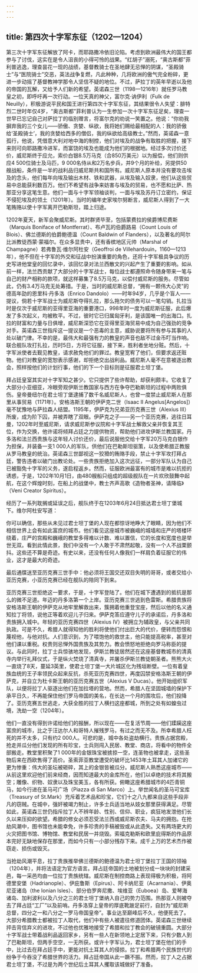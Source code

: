 ```yaml
---
---
---
```

title: 第四次十字军东征（1202—1204）
---




第三次十字军东征解放了阿卡，而耶路撒冷依旧沦陷。考虑到欧洲最伟大的国王都参与了讨伐，这实在是令人沮丧的小得可怜的战果。“红胡子”溺死，“奥古斯都”菲利普逃逸，理查昙花一现的战绩，基督教骑士在圣地肆无忌惮的阴谋，“圣殿骑士”与“医院骑士”交恶，英法战争复燃，凡此种种，几将欧洲的傲气完全粉碎，更进一步动摇了基督教神学那令人坚信不疑的地位。不过，萨拉丁的英年早逝以及他的帝国的瓦解，又给予人们新的希望。英诺森三世（1198—1216年）就任罗马教皇之初，即呼吁再一次行动。一位天真的神父，富尔克·讷伊利（Fulk de Neuilly），积极游说平民和国王进行第四次十字军东征，其结果很令人失望：腓特烈二世时年仅4岁，“奥古斯都”菲利普认为一生参加一次十字军东征足矣，理查一世早已忘记自己对萨拉丁的临别赠言，将富尔克的劝说一笑置之。他说：“你劝我摒弃我的三个女儿——骄傲、贪婪、纵欲，我将她们赐给最相配的人：我的骄傲给‘圣殿骑士’，我的贪婪给西多的僧侣，我的纵欲给高级教士。”然而，英诺森一意孤行，他说，凭借意大利对地中海的制控，他们对埃及的战争有取胜的把握，接下来则可向耶路撒冷进军，而富饶的埃及也能成为他们的根据地。经过多次讨价还价，威尼斯终于应允，索价白银8.5万马克（合850万美元）以为报偿，他们则供应4 500位骑士及马匹，9 000名侍从和2万名步兵，并9个月的补给，另提供50艘战船，条件是一半的战利品归威尼斯共和国所有。威尼斯人原本并没有要攻击埃及的念头，他们每年向埃及输出木材、铁和武器，从埃及输入奴隶，他们从这些贸易中总能获利数百万。他们不希望有战争来妨害与埃及的贸易，也不愿和比萨、热那亚分享这笔生意。他们一面与十字军领袖谈判，一面与埃及苏丹订立密约，保证不侵犯埃及的领土（1201年）。当时的编年史家埃尔努断言，威尼斯人得到了一大笔贿赂以使十字军离开巴勒斯坦，踏上归途。

1202年夏天，新军会聚威尼斯。其时群贤毕至，包括蒙费拉的侯爵博尼费斯（Marquis Boniface of Montferrat）、布卢瓦的伯爵路易（Count Louis of Blois）、佛兰德斯的伯爵鲍德温（Count Baldwin of Flanders），以及著名的阿尔比派教徒西蒙·蒙福尔。在众多显贵中，还有香槟地区元帅（Marshal of Champagne）若弗鲁瓦·维尔阿杜安（Geoffroi de Villehardouin，1160—1213年），他不但在十字军的外交和征战中扮演重要的角色，还将十字军极具争议的历史写进他堂皇的回忆录中，该回忆录对法兰西散文的兴起产生了重要的影响。如从前一样，法兰西贡献了大部分的十字军战士，每位战士都遵照命令随身带来一笔与自己的财产相称的款项，就这样募集了8.5万马克，以偿付威尼斯的服务。尽管如此，仍有3.4万马克无处筹措。于是，当时的威尼斯总督，“拥有一颗伟大心灵”的德高年劭的恩里科·丹多洛（Enrico Dandolo）——时年94岁，几乎是个盲人——提议，倘若十字军战士为威尼斯夺得扎拉，那么拖欠的债务可以一笔勾销。扎拉当时是仅次于威尼斯的亚得里亚海的重要港口，998年时一度为威尼斯征服，此后爆发了多次起义，均被敉平。不过，彼时它已归属匈牙利，是该国唯一的出海口。扎拉的财富和力量与日俱增，威尼斯深恐它在亚得里亚海贸易中成为自己强劲的竞争对手。英诺森三世指斥这一提议是一个恶毒的主意，威胁说要将所有参与其事的人处以破门律。不幸的是，最伟大和最强有力的教皇的声音也敌不过金币叮当作响。联合舰队攻打扎拉，历时5日，方将它征服，接下来，胜利者坐地分赃。然后，十字军派使者去觐见教皇，请求赦免他们的罪过。教皇宽宥了他们，但要求返还赃物。他们对教皇的宽恕表示感谢，却拒绝交出战利品。威尼斯人毫不在意被逐出教会，照样按他们的计划行事，他们的下一个目标则是征服君士坦丁堡。

拜占廷皇室其实对十字军知之甚少。它只提供了些许帮助，却获利颇丰。它收复了大部分小亚细亚，冷眼旁观伊斯兰教国家与西方在争夺巴勒斯坦的过程中两败俱伤。皇帝曼纽尔在君士坦丁堡逮捕了数千名威尼斯人，也曾一度禁止威尼斯人在那里从事贸易（1171年）。安格洛斯王朝的伊萨克二世（Isaac II Angelus[Angelos]）毫不犹豫地与萨拉森人结盟。1195年，伊萨克为兄弟亚历克赛三世（Alexius III）所废，成为阶下囚，并被弄瞎了双眼。伊萨克之子——另一个亚历克赛，逃往日耳曼，1202年时至威尼斯，请求威尼斯参议院和十字军战士解救父亲并恢复其王位，作为交换，他许诺将倾拜占廷之力提供物资，帮助他们进攻伊斯兰教国家。丹多洛和法兰西贵族与这年轻人讨价还价，最后说服他交给十字军20万马克白银作为担保，并装备一支1 000人的军队，供他们在巴勒斯坦驱策，以及使希腊正教服从罗马教皇的统治。英诺森三世鄙视这一狡猾的贿赂手段，禁止十字军攻打拜占廷，警告违者以破门出教论处。一些贵族拒绝加入这次远征，一部分军队认为自己已被豁免十字军的义务，遂启程返乡。然而，征服欧洲最富有的城市是难以抗拒的诱惑，于是，1202年10月1日，由480艘船只组成的超级舰队在一片欢欣鼓舞中起航，在这个辉煌时刻，在船上的战堡中，教士齐声高歌《造物者圣神，请降临》（Veni Creator Spiritus）。

经历了一系列耽搁或延误之后，舰队终于在1203年6月24日抵达君士坦丁堡城下。维尔阿杜安写道：

你可以确信，那些从未见过君士坦丁堡的人现在都惊讶地睁大了眼睛，因为他们不相信世界上会有如此富庶的城市。他们看见这座城市被巍峨的城墙和庄严的塔楼环绕着，庄严的宫殿和巍峨的教堂多得难以计数、难以置信，它的长度和宽度也是举世无双。看到此情此景，我们中没有一个人敢于不肃然起敬，没有一个人不战栗颤抖。这些还不算是奇迹。有史以来，还没有任何人像我们一样肩负着征服它的伟业，这才是最大的奇迹。



最后通牒送至亚历克赛三世手中：他必须将王国交还双目失明的哥哥，或者交给小亚历克赛，小亚历克赛已经在舰队的陪同下到来。

亚历克赛三世拒绝这一要求，于是，十字军登陆了。他们在城下遭遇到的抵抗是那么的微不足道。年迈的丹多洛第一个上岸。亚历克赛三世逃到色雷斯。希腊贵族将安格洛斯王朝的伊萨克从地牢里解救出来，簇拥着他重登宝座，然后以他的名义通知拉丁将领，说他正等着欢迎儿子归来。伊萨克答应遵守儿子的承诺后，丹多洛和贵族拥入城中。年轻的亚历克赛四世（Alexius IV）被拥立为辅政皇，与父亲共同执政。可是不久，希腊人就得知他的胜利将使他们付出巨大的代价，便转而怨恨和蔑视他，与他对抗。人们意识到，为了喂饱他的救世主，他只能提高税率，甚至对他们课以重税。权贵则忌惮外国贵族及其势力。教会愤怒地拒绝向罗马称臣的提议。与此同时，拉丁士兵惊骇地发现，伊斯兰教徒居然还在这座基督教城市的清真寺内举行礼拜仪式，于是纵火焚烧了清真寺，并屠杀伊斯兰教徒朝圣者。熊熊大火一直烧了8天，蔓延3英里，使君士坦丁堡一大片城区化为残垣断壁。一位有着皇族血统的王子率领民众起来反抗，杀死亚历克赛四世，再度囚禁安格洛斯王朝的伊萨克，并自立为杜卡斯王朝的亚历克赛五世（Alexius V Ducas）。他开始组织军队，以便将拉丁人驱逐出他们在加拉塔的营地。然而，希腊人在坚固城墙的保护下承平日久，不再能保住他们罗马帝国的美名，在长达一个月的围攻后，他们投降了。亚历克赛五世逃走，大获全胜的拉丁人横扫这座都城，所到之处有如蝗虫过境，洗劫一空（1204年）。

他们一直没有得到许诺给他们的报酬，所以现在——在复活节周——他们蹂躏这座富庶的城市，比之于汪达尔人和哥特人摧残罗马，有过之而无不及。所幸希腊人枉死的并不太多，只有约2 000人。可悲的是，城中各处盗劫横行。贵族占据宫殿，抢走并瓜分他们发现的所有珍宝，士兵则闯入民居、教堂、商店，将看中的物件全部搬走。教堂里积聚了1 000年的金银珠宝被掳掠一空，连圣物也被拿走，这些圣物后来在西欧售得了高价。圣索菲亚教堂遭受的破坏比1453年土耳其人加诸它的更为惨重：伟大的圣坛被砸碎，其上的金银皆被瓜分。威尼斯人熟悉这座城市——从前这里欢迎他们前来经商，因而知道最大的金库所在，他们以卓绝的技术将其搬空；雕像、织物、奴隶以及珠宝美玉，各有所获。俯瞰这座希腊城市的4匹青铜马，如今行进在圣马可广场（Piazza di San Marco）上。举世闻名的圣马可宝库（Treasury of St.Mark）充斥着艺术品和珍宝，它们十之八九都来自这些手段非凡的窃贼。在城中，强奸被竭力制止，许多士兵适当地从妓女那里获得满足。尽管如此，英诺森三世仍指斥拉丁人不辨年龄、性别、信仰、职业，疯狂地发泄他们长久以来压抑的欲望。希腊的修女必须忍受法兰西或威尼斯农夫、马夫的拥抱。在抢劫风潮中，图书馆也未能幸免，许多珍贵的手稿被毁或从此遗失。又有两场更大的火灾把图书馆、博物馆、教堂和民居一并烧毁。索福克勒斯和欧里庇得斯的作品原本完好无缺地保存在那里，而如今只有一小部分残存下来。成千上万的艺术杰作被窃走、损伤或毁灭。

当抢劫风潮平息，拉丁贵族推举佛兰德斯的鲍德温为君士坦丁堡拉丁王国的领袖（1204年），并将法语定为官方语言。拜占廷帝国的土地被划分成一块块的封建采邑，每一采邑均由一位拉丁贵族统辖。威尼斯在制控商路上表现得极为积极，将阿德里安堡（Hadrianople）、伊庇鲁斯（Epirus）、阿卡纳尼亚（Acarnania）、伊奥尼亚诸岛（the Ionian Isles）、部分伯罗奔尼撒、埃维亚（Euboea）岛、爱琴海诸岛、加利波利以及八分之三的君士坦丁堡纳入自己的势力范围。热那亚人则被夺去了拜占廷“工厂”以及前哨。丹多洛穿上皇帝的厚底靴跛足前行，自封为“威尼斯总督，四分之一和八分之一罗马帝国皇帝”。事业达至巅峰后不久，他便死去了。大部分希腊教士都被拉丁人取代，他们中有些人被遣往修道团体。英诺森三世继续抨击背信弃义的进攻，不过他也优雅地接受了希腊和拉丁教会的破镜重圆。大部分十字军战士带着战利品返回家乡，另有一些人在新领地上定居下来，只有少数人到了巴勒斯坦，但两手空空，一无所获。或许十字军认为，君士坦丁堡在他们的手中，比过去在拜占廷手中，更能对抗土耳其人的侵掠。拉丁和希腊两个民族世代的纷争于今吞没了希腊世界的活力。拜占廷帝国从此一蹶不振。然而，拉丁人之占据君士坦丁堡，不过是为两个世纪后土耳其人攫取该城做好了准备。